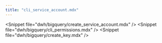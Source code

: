 ```yaml
---
title: "cli_service_account.mdx"
---
```


&lt;Snippet file="dwh/bigquery/create_service_account.mdx" /&gt;
&lt;Snippet file="dwh/bigquery/cli_permissions.mdx" /&gt;
&lt;Snippet file="dwh/bigquery/create_key.mdx" /&gt;
